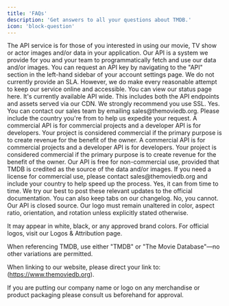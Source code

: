 ```yaml
---
title: 'FAQs'
description: 'Get answers to all your questions about TMDB.'
icon: 'block-question'
---
```


<Accordion title="What is TMDB's API?">
  The API service is for those of you interested in using our movie, 
  TV show or actor images and/or data in your application. Our API is a system we 
  provide for you and your team to programmatically fetch and use our data and/or images.
</Accordion>
<Accordion title="How do I apply for an API key?">
  You can request an API key by navigating to the "API" section in the 
  left-hand sidebar of your account settings page.
</Accordion>
<Accordion title="Is there an SLA?">
  We do not currently provide an SLA. However, we do make every reasonable attempt to keep 
  our service online and accessible. You can view our status page here.
</Accordion>
<Accordion title="### What about SSL?">
  It's currently available API wide. This includes both the API 
  endpoints and assets served via our CDN. We strongly recommend you use SSL.
</Accordion>
<Accordion title="Is there a commercial service?">
  Yes. You can contact our sales team by emailing sales@themoviedb.org. 
  Please include the country you're from to help us expedite your request.
</Accordion>
<Accordion title="What is the difference between a commercial API and a developer API?">
  A commercial API is for commercial projects and a developer API is for developers. 
  Your project is considered commercial if the primary purpose is to create revenue for the benefit of the owner.
</Accordion>
<Accordion title="What is the difference between a commercial API and a developer API?">
  A commercial API is for commercial projects and a developer API is for developers. 
  Your project is considered commercial if the primary purpose is to create revenue for the benefit of the owner.
</Accordion>
<Accordion title="Does the API key cost anything?">
  Our API is free for non-commercial use, provided that TMDB is credited as the source of the data and/or images. 
  If you need a license for commercial use, please contact sales@themoviedb.org and include your country to help speed up the process.
</Accordion>
<Accordion title="Does the API ever change? How can learn about new features?">
  Yes, it can from time to time. We try our best to post these relevant updates to the 
  official documentation. You can also keep tabs on our changelog.
</Accordion>
<Accordion title="Can I make changes to the API?">
 No, you cannot. Our API is closed source.
</Accordion>
<Accordion title="Are there branding requirements?">
 Our logo must remain unaltered in color, aspect ratio, orientation, and rotation unless explicitly stated otherwise.

  It may appear in white, black, or any approved brand colors. For official logos, visit our Logos & Attribution page.

  When referencing TMDB, use either "TMDB" or "The Movie Database"—no other variations are permitted.

  When linking to our website, please direct your link to: (https://www.themoviedb.org).

</Accordion>

<Note>
If you are putting our company name or logo on any merchandise or product packaging 
please consult us beforehand for approval.
<Note>

